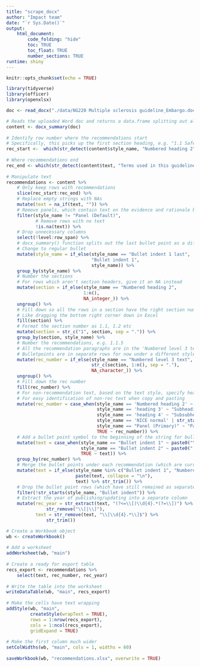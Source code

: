 ```yaml
---
title: "scrape_docx"
author: "Impact team"
date: "`r Sys.Date()`"
output: 
    html_document:
        code_folding: "hide"
        toc: TRUE
        toc_float: TRUE
        number_sections: TRUE
runtime: shiny
---
```


```r
knitr::opts_chunk$set(echo = TRUE)

library(tidyverse)
library(officer)
library(openxlsx)
```

```r
doc <- read_docx("./data/NG220 Multiple sclerosis guideline_Embargo.docx")

# Reads the uploaded Word doc and returns a data.frame splitting out all the elements of the document
content <- docx_summary(doc)
  
# Identify row number where the recommendations start
# Specifically, this picks up the first section heading, e.g. "1.1 Safety"
rec_start <-  which(str_detect(content$style_name, "Numbered heading 2"))[[1]]
  
# Where recommendations end
rec_end <- which(str_detect(content$text, "Terms used in this guideline") & content$style_name == "heading 2") - 1
  
# Manipulate text
recommendations <- content %>% 
    # Only keep rows with recommendations
    slice(rec_start:rec_end) %>% 
    # Replace empty strings with NAs
    mutate(text = na_if(text, "")) %>% 
    # Remove panels, which contain text on the evidence and rationale behind recs
    filter(style_name != "Panel (Default)",
           # Remove rows with no text
           !is.na(text)) %>% 
    # Drop unnecessary columns
    select(!level:row_span) %>%
    # docx_summary() function splits out the last bullet point as a different style, for some reason
    # Change to regular bullet
    mutate(style_name = if_else(style_name == "Bullet indent 1 last",
                                "Bullet indent 1",
                                style_name)) %>% 
    group_by(style_name) %>% 
    # Number the sections
    # For rows which aren't section headers, give it an NA instead
    mutate(section = if_else(style_name == "Numbered heading 2", 
                             1:n(), 
                             NA_integer_)) %>% 
    ungroup() %>% 
    # Fill down so all the rows in a section have the right section number
    # Like dragging the bottom right corner down in Excel
    fill(section) %>% 
    # Format the section number as 1.1, 1.2 etc
    mutate(section = str_c("1", section, sep = ".")) %>% 
    group_by(section, style_name) %>% 
    # Number the recommendations, e.g. 1.1.5
    # All the recommendation paragraphs are in the 'Numbered level 3 text' style
    # Bulletpoints are in separate rows for now under a different style name
    mutate(rec_number = if_else(style_name == "Numbered level 3 text", 
                                str_c(section, 1:n(), sep = "."),
                                NA_character_)) %>% 
    ungroup() %>%
    # Fill down the rec number
    fill(rec_number) %>%
    # For non-recommendation text, based on the text style, specify heading, subheading etc in the rec number
    # For easy identification of non-rec text when copy and pasting
    mutate(rec_number = case_when(style_name == 'Numbered heading 2' ~ "Heading",
                                  style_name == 'heading 3' ~ "Subheading",
                                  style_name == 'heading 4' ~ "Subsubheading",
                                  style_name == 'NICE normal' | str_starts(style_name, "Bullet left") ~ "Text",
                                  style_name == "Panel (Primary)" ~ "Panel",
                                  TRUE ~ rec_number)) %>% 
    # Add a bullet point symbol to the beginning of the string for bullet point text
    mutate(text = case_when(style_name == "Bullet indent 1" ~ paste0("\u2022 ", text),
                            style_name == "Bullet indent 2" ~ paste0("    - ", text),
                            TRUE ~ text)) %>% 
    group_by(rec_number) %>% 
    # Merge the bullet points under each recommendation (which are currently in separate rows) with the recommendation 
    mutate(text = if_else(style_name %in% c("Bullet indent 1", "Numbered level 3 text", "Bullet indent 2"),
                          paste(text, collapse = "\n"),
                          text) %>% str_trim()) %>% 
    # Drop the bullet point rows (which have still remained as separate rows) from the merge above
    filter(!str_starts(style_name, "Bullet indent")) %>% 
    # Extract the year of publishing/updating into a separate column
    mutate(rec_year = str_extract(text, "(?<=\\[)\\d{4}.*(?=\\])") %>% 
               str_remove("\\[|\\]"), 
           text = str_remove(text, "\\[\\d{4}.*\\]$") %>% 
               str_trim())


```

```r
# Create a Workbook object
wb <- createWorkbook()
  
# Add a worksheet
addWorksheet(wb, "main")
  
# Create a ready for export table
recs_export <- recommendations %>% 
    select(text, rec_number, rec_year)
  
# Write the table into the worksheet
writeDataTable(wb, "main", recs_export)
  
# Make the cells have text wrapping
addStyle(wb, "main",
         createStyle(wrapText = TRUE),
         rows = 1:nrow(recs_export),
         cols = 1:ncol(recs_export),
         gridExpand = TRUE)
  
# Make the first column much wider
setColWidths(wb, "main", cols = 1, widths = 60)
  
saveWorkbook(wb, "recommendations.xlsx", overwrite = TRUE)
```

